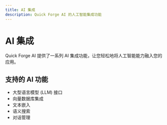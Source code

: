 ```yaml
---
title: AI 集成
description: Quick Forge AI 的人工智能集成功能
---
```


# AI 集成

Quick Forge AI 提供了一系列 AI 集成功能，让您轻松地将人工智能能力融入您的应用。

## 支持的 AI 功能

- 大型语言模型 (LLM) 接口
- 向量数据库集成
- 文本嵌入
- 语义搜索
- 对话管理 